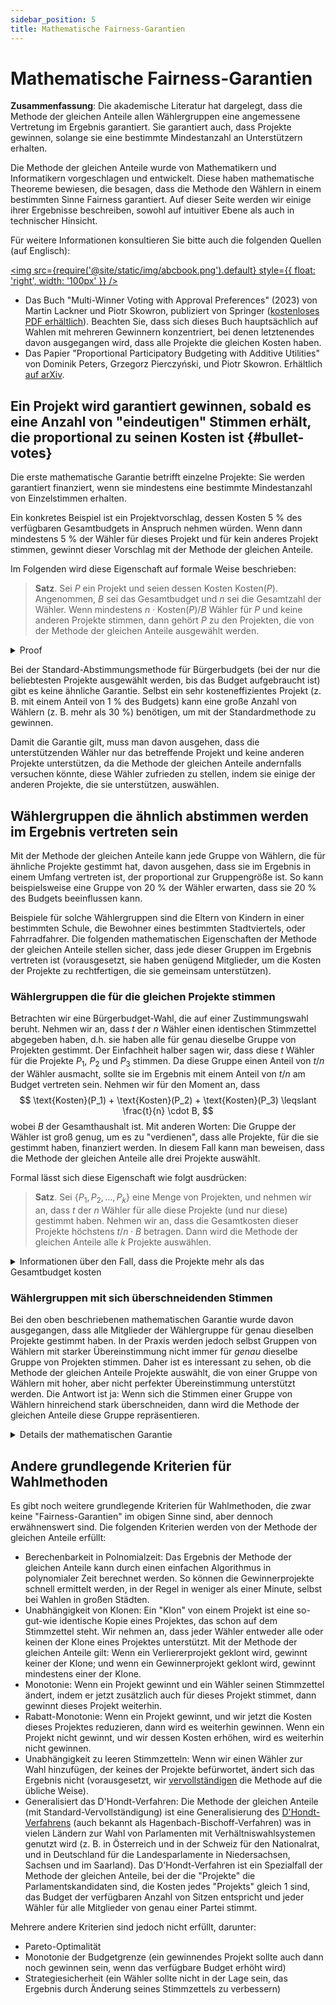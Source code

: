 ```yaml
---
sidebar_position: 5
title: Mathematische Fairness-Garantien
---
```



# Mathematische Fairness-Garantien

<head>
<link rel="stylesheet" href="https://cdn.jsdelivr.net/npm/katex@0.13.24/dist/katex.min.css" integrity="sha384-odtC+0UGzzFL/6PNoE8rX/SPcQDXBJ+uRepguP4QkPCm2LBxH3FA3y+fKSiJ+AmM" crossorigin="anonymous"/>
</head>

<div class="summary">
<b>Zusammenfassung</b>:
Die akademische Literatur hat dargelegt, dass die Methode der gleichen Anteile allen Wählergruppen eine angemessene Vertretung im Ergebnis garantiert. Sie garantiert auch, dass Projekte gewinnen, solange sie eine bestimmte Mindestanzahl an Unterstützern erhalten.
</div>

Die Methode der gleichen Anteile wurde von Mathematikern und Informatikern vorgeschlagen und entwickelt. Diese haben mathematische Theoreme bewiesen, die besagen, dass die Methode den Wählern in einem bestimmten Sinne Fairness garantiert. Auf dieser Seite werden wir einige ihrer Ergebnisse beschreiben, sowohl auf intuitiver Ebene als auch in technischer Hinsicht.

Für weitere Informationen konsultieren Sie bitte auch die folgenden Quellen (auf Englisch):

[<img src={require('@site/static/img/abcbook.png').default} style={{ float: 'right', width: '100px' }} />](https://link.springer.com/book/10.1007/978-3-031-09016-5)

* Das Buch  "Multi-Winner Voting with Approval Preferences" (2023) von Martin Lackner und Piotr Skowron, publiziert von Springer ([kostenloses PDF erhältlich](https://link.springer.com/book/10.1007/978-3-031-09016-5)).
Beachten Sie, dass sich dieses Buch hauptsächlich auf Wahlen mit mehreren Gewinnern konzentriert, bei denen letztenendes davon ausgegangen wird, dass alle Projekte die gleichen Kosten haben.
* Das Papier "Proportional Participatory Budgeting with Additive Utilities" von Dominik Peters, Grzegorz Pierczyński, und Piotr Skowron. Erhältlich [auf arXiv](https://arxiv.org/abs/2008.13276).

## Ein Projekt wird garantiert gewinnen, sobald es eine Anzahl von "eindeutigen" Stimmen erhält, die proportional zu seinen Kosten ist {#bullet-votes}

Die erste mathematische Garantie betrifft einzelne Projekte: Sie werden garantiert finanziert, wenn sie mindestens eine bestimmte Mindestanzahl von Einzelstimmen erhalten.

Ein konkretes Beispiel ist ein Projektvorschlag, dessen Kosten 5 % des verfügbaren Gesamtbudgets in Anspruch nehmen würden. Wenn dann mindestens 5 % der Wähler für dieses Projekt und für kein anderes Projekt stimmen, gewinnt dieser Vorschlag mit der Methode der gleichen Anteile.

Im Folgenden wird diese Eigenschaft auf formale Weise beschrieben:

> **Satz**. Sei $P$ ein Projekt und seien dessen Kosten $\text{Kosten}(P)$. Angenommen, $B$ sei das Gesamtbudget und $n$ sei die Gesamtzahl der Wähler. Wenn mindestens $n \cdot \text{Kosten}(P)/B$ Wähler für $P$ und keine anderen Projekte stimmen, dann gehört $P$ zu den Projekten, die von der Methode der gleichen Anteile ausgewählt werden.

<details className="proof">
<summary>Proof</summary>

Jeder der Wähler, der nur für $P$ gestimmt hat, bekommt zu Beginn der Berechnung der Methode einen Budgetanteil von mindestens $B/n$ zugewiesen. (Es könnte mehr als $B/n$ sein, weil wir die Methode [vervollständigen](../implementation/completion).)

Daher ist der Gesamtbetrag des Budgets, der den Wählern zugewiesen wird, die nur für $P$ stimmen, mindestens
$$
\underbrace{n \cdot \frac{\text{Kosten}(P)}{B}}_{\text{Anzahl der Wähler}} \cdot \underbrace{\frac{B}{n}}_{\text{Budgetanteil}} = \text{Kosten}(P).
$$

Gemäß der Definition der Methode der gleichen Anteile endet sie erst dann, wenn keine Projekte mehr von ihren Befürwortern finanziert werden können. Das bedeutet aber, dass $P$ eines der ausgewählten Projekte sein muss, weil die Wähler, die nur für $P$ stimmen, ihr gesamtes Geld behalten, bis $P$ ausgewählt ist, 
und somit ist $P$ immer finanzierbar.
</details>

Bei der Standard-Abstimmungsmethode für Bürgerbudgets (bei der nur die beliebtesten Projekte ausgewählt werden, bis das Budget aufgebraucht ist) gibt es keine ähnliche Garantie. Selbst ein sehr kosteneffizientes Projekt (z. B. mit einem Anteil von 1 % des Budgets) kann eine große Anzahl von Wählern (z. B. mehr als 30 %) benötigen, um mit der Standardmethode zu gewinnen.

Damit die Garantie gilt, muss man davon ausgehen, dass die unterstützenden Wähler nur das betreffende Projekt und keine anderen Projekte unterstützen, da die Methode der gleichen Anteile andernfalls versuchen könnte, diese Wähler zufrieden zu stellen, indem sie einige der anderen Projekte, die sie unterstützen, auswählen.

## Wählergruppen die ähnlich abstimmen werden im Ergebnis vertreten sein
Mit der Methode der gleichen Anteile kann jede Gruppe von Wählern, die für ähnliche Projekte gestimmt hat, davon ausgehen, dass sie im Ergebnis in einem Umfang vertreten ist, der proportional zur Gruppengröße ist. So kann beispielsweise eine Gruppe von 20 % der Wähler erwarten, dass sie 20 % des Budgets beeinflussen kann.

Beispiele für solche Wählergruppen sind die Eltern von Kindern in einer bestimmten Schule, die Bewohner eines bestimmten Stadtviertels, oder Fahrradfahrer. Die folgenden mathematischen Eigenschaften der Methode der gleichen Anteile stellen sicher, dass jede dieser Gruppen im Ergebnis vertreten ist (vorausgesetzt, sie haben genügend Mitglieder, um die Kosten der Projekte zu rechtfertigen, die sie gemeinsam unterstützen).

### Wählergruppen die für die gleichen Projekte stimmen

Betrachten wir eine Bürgerbudget-Wahl, die auf einer Zustimmungswahl beruht.
Nehmen wir an, dass $t$ der $n$ Wähler einen identischen Stimmzettel abgegeben haben, d.h. sie haben alle für genau dieselbe Gruppe von Projekten gestimmt.
Der Einfachheit halber sagen wir, dass diese $t$ Wähler für die Projekte $P_1$, $P_2$ und $P_3$ stimmen. 
Da diese Gruppe einen Anteil von $t/n$ der Wähler ausmacht, sollte sie im Ergebnis mit einem Anteil von $t/n$ am Budget vertreten sein.
Nehmen wir für den Moment an, dass
$$
\text{Kosten}(P_1) + \text{Kosten}(P_2) + \text{Kosten}(P_3) \leqslant \frac{t}{n} \cdot B,
$$
wobei $B$ der Gesamthaushalt ist. Mit anderen Worten: Die Gruppe der Wähler ist groß genug, um es zu "verdienen", dass alle Projekte, für die sie gestimmt haben, finanziert werden.
In diesem Fall kann man beweisen, dass die Methode der gleichen Anteile alle drei Projekte auswählt.

Formal lässt sich diese Eigenschaft wie folgt ausdrücken:

> **Satz**. Sei $\{P_1, P_2, \ldots, P_k\}$ eine Menge von Projekten, und nehmen wir an, dass $t$ der $n$ Wähler für alle diese Projekte (und nur diese) gestimmt haben. Nehmen wir an, dass die Gesamtkosten dieser Projekte höchstens $t/n \cdot B$ betragen. Dann wird die Methode der gleichen Anteile alle $k$ Projekte auswählen.

<details>
<summary>
    Informationen über den Fall, dass die Projekte mehr als das Gesamtbudget kosten
</summary>

Eine ähnliche Garantie kann man auch beweisen, wenn die Wählergruppe für eine Menge von Projekten stimmt, die insgesamt mehr als $t/n \cdot B$ kosten. Angenommen, $t$ Wähler stimmen genau für die Projekte $P_1$, $P_2$, $P_3$ und $P_4$. Nehmen wir an, dass
$$
\text{Kosten}(P_1) + \text{Kosten}(P_2) + \text{Kosten}(P_3) + \text{Kosten}(P_4) > \frac{t}{n} \cdot B.
$$
Dann wird die Methode der gleichen Anteile einige dieser Projekte auswählen, die zusammen "ungefähr" $t/n \cdot B$ kosten.

> **Satz**. Sei $T = \{P_1, P_2, \ldots, P_k\}$ eine Menge von Projekten, und nehmen wir an, dass $t$ der $n$ Wähler für alle diese Projekte (und nur diese) gestimmt haben.  Dann wählt die Methode der gleichen Anteile eine Teilmenge $T' \subseteq T$ von Projekten so aus, dass für jedes Projekt $P^* \in T$, das nicht von der Methode ausgewählt wurde, gilt, dass $\sum_{P \in T'} \text{Kosten}(P) + \text{Kosten}(P^*) > t/n \cdot B$.

</details>

### Wählergruppen mit sich überschneidenden Stimmen

Bei den oben beschriebenen mathematischen Garantie wurde davon ausgegangen, dass alle Mitglieder der Wählergruppe für genau dieselben Projekte gestimmt haben. In der Praxis werden jedoch selbst Gruppen von Wählern mit starker Übereinstimmung nicht immer für *genau* dieselbe Gruppe von Projekten stimmen. Daher ist es interessant zu sehen, ob die Methode der gleichen Anteile Projekte auswählt, die von einer Gruppe von Wählern mit hoher, aber nicht perfekter Übereinstimmung unterstützt werden. Die Antwort ist ja: Wenn sich die Stimmen einer Gruppe von Wählern hinreichend stark überschneiden, dann wird die Methode der gleichen Anteile diese Gruppe repräsentieren.

<details>
<summary>Details der mathematischen Garantie</summary>

Betrachten wir eine Bürgerbudget-Wahl, die auf einer Zustimmungswahl beruht.
Für eine Menge $T = \{P_1, P_2, \ldots, P_k\}$ von Projekten, schreiben wir $\text{Kosten}(T) = \text{Kosten}(P_1) + \text{Kosten}(P_2) + \ldots + \text{Kosten}(P_k)$ für die Gesamtkosten der Projekte in $T$.
Angenommen, eine Gruppe von $t$ Wählern stimmt für alle Projekte in der Menge $T$, aber einige der Wähler stimmen auch für einige andere Projekte, die nicht in $T$ enthalten sind.
Nehmen wir an, dass $\text{Kosten}(T)\leqslant t/n \cdot B$ (so dass sich die Wählergruppe alle Projekte in $T$ "leisten" kann, selbst wenn wir nur die Budgetanteile der Mitglieder der Gruppe betrachten).
Dann garantiert die Methode der gleichen Anteile, dass mindestens einer dieser $t$ Wähler im Ergebnis $W$ hinreichend vertreten ist: Das bedeutet, dass es ein Mitglied $i$ der Gruppe gibt für das folgendes gilt: Sei $A_i$ die Menge der Projekt, für die $i$ gestimmt hat (wegen unserer Annahme, muss gelten, dass $T \subseteq A_i$)). Dann gilt 
$$
\text{Kosten}(A_i \cap W) \geqslant \text{Kosten}(T) - \text{Kosten}(P_i) \qquad \text{für ein $P_i \in T$}.
$$
In dieser Formel steht $A_i \cap W$ für die Menge der gewinnenden Projekte, für die der Wähler $i$ gestimmt hat.

Diese Eigenschaft der Methode der gleichen Anteile ist in der Literatur bekannt als "extended justified representation up to one project". Mehr Details finden sich im Papier von [Peters et al. (2021)](https://arxiv.org/abs/2008.13276).
</details>

## Andere grundlegende Kriterien für Wahlmethoden

Es gibt noch weitere grundlegende Kriterien für Wahlmethoden, die zwar keine "Fairness-Garantien" im obigen Sinne sind, aber dennoch erwähnenswert sind. Die folgenden Kriterien werden von der Methode der gleichen Anteile erfüllt:

* <SemiBold>Berechenbarkeit in Polnomialzeit</SemiBold>: Das Ergebnis der Methode der gleichen Anteile kann durch einen einfachen Algorithmus in polynomialer Zeit berechnet werden. So können die Gewinnerprojekte schnell ermittelt werden, in der Regel in weniger als einer Minute, selbst bei Wahlen in großen Städten.
* <SemiBold>Unabhängigkeit von Klonen</SemiBold>: Ein "Klon" von einem Projekt ist eine so-gut-wie identische Kopie eines Projektes, das schon auf dem Stimmzettel steht. Wir nehmen an, dass jeder Wähler entweder alle oder keinen der Klone eines Projektes unterstützt. Mit der Methode der gleichen Anteile gilt: Wenn ein Verliererprojekt geklont wird, gewinnt keiner der Klone; und wenn ein Gewinnerprojekt geklont wird, gewinnt mindestens einer der Klone.
* <SemiBold>Monotonie</SemiBold>: Wenn ein Projekt gewinnt und ein Wähler seinen Stimmzettel ändert, indem er jetzt zusätzlich auch für dieses Projekt stimmet, dann gewinnt dieses Projekt weiterhin.
* <SemiBold>Rabatt-Monotonie</SemiBold>: Wenn ein Projekt gewinnt, und wir jetzt die Kosten dieses Projektes reduzieren, dann wird es weiterhin gewinnen. Wenn ein Projekt nicht gewinnt, und wir dessen Kosten erhöhen, wird es weiterhin nicht gewinnen.
* <SemiBold>Unabhängigkeit zu leeren Stimmzetteln</SemiBold>: Wenn wir einen Wähler zur Wahl hinzufügen, der keines der Projekte befürwortet, ändert sich das Ergebnis nicht (vorausgesetzt, wir [vervollständigen](../implementation/completion) die Methode auf die übliche Weise).
* <SemiBold>Generalisiert das D'Hondt-Verfahren</SemiBold>: Die Methode der gleichen Anteile (mit Standard-Vervollständigung) ist eine Generalisierung des <a href="https://de.wikipedia.org/wiki/D%E2%80%99Hondt-Verfahren">D'Hondt-Verfahrens</a> (auch bekannt als Hagenbach-Bischoff-Verfahren) was in vielen Ländern zur Wahl von Parlamenten mit Verhältniswahlsystemen genutzt wird (z. B. in Österreich und in der Schweiz für den Nationalrat, und in Deutschland für die Landesparlamente in Niedersachsen, Sachsen und im Saarland). Das D'Hondt-Verfahren ist ein Spezialfall der Methode der gleichen Anteile, bei der die "Projekte" die Parlamentskandidaten sind, die Kosten jedes "Projekts" gleich 1 sind, das Budget der verfügbaren Anzahl von Sitzen entspricht und jeder Wähler für alle Mitglieder von genau einer Partei stimmt.

Mehrere andere Kriterien sind jedoch nicht erfüllt, darunter:
<ul style={{ listStyleType: '"\\2717  "' }}>
<li>Pareto-Optimalität</li>
<li>Monotonie der Budgetgrenze (ein gewinnendes Projekt sollte auch dann noch gewinnen sein, wenn das verfügbare Budget erhöht wird)</li>
<li>Strategiesicherheit (ein Wähler sollte nicht in der Lage sein, das Ergebnis durch Änderung seines Stimmzettels zu verbessern)</li>
</ul>